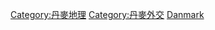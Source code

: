 {{Commonscat|International borders of Denmark}}

[[Category:丹麥地理|Category:丹麥地理]]
[[Category:丹麥外交|Category:丹麥外交]]
[[Category:各國邊界|Danmark]]